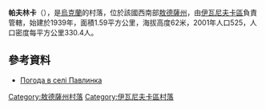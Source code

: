 {{expand|time=2016-09-03T09:57:16+00:00}}
{{coord|46|48|44|N|30|40|35|E|scale:30000|display=title}}

'''帕夫林卡'''（{{lang-uk|Павлинка}}），是[[烏克蘭|烏克蘭]]的村落，位於該國西南部[[敖德薩州|敖德薩州]]，由[[伊瓦尼夫卡區|伊瓦尼夫卡區]]負責管轄，始建於1939年，面積1.59平方公里，海拔高度62米，2001年人口525，人口密度每平方公里330.4人。

==參考資料==
* [http://weather.in.ua/ua/odesskaja/19401 Погода в селі Павлинка] {{Wayback|url=http://weather.in.ua/ua/odesskaja/19401 |date=20111216194642 }}

{{DEFAULTSORT:Павлинка}}
[[Category:敖德薩州村落|Category:敖德薩州村落]]
[[Category:伊瓦尼夫卡區村落|Category:伊瓦尼夫卡區村落]]


{{Odessa-geo-stub}}